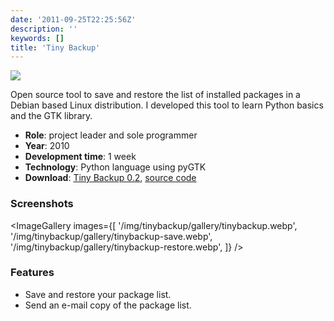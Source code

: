 ```yaml
---
date: '2011-09-25T22:25:56Z'
description: ''
keywords: []
title: 'Tiny Backup'
---
```


![](/img/tiny-backup/tiny-backup1.webp)

Open source tool to save and restore the list of installed packages in a Debian based Linux distribution. I developed this tool to learn Python basics and the GTK library.

- **Role**: project leader and sole programmer
- **Year**: 2010
- **Development time**: 1 week
- **Technology**: Python language using pyGTK
- **Download**: [Tiny Backup 0.2](http://code.google.com/p/python-tiny-backup/downloads/detail?name=tinybackup-0.2.tar.gz&can=2&q=), [source code](http://code.google.com/p/python-tiny-backup/source/browse/)

### Screenshots

<ImageGallery
  images={[
    '/img/tinybackup/gallery/tinybackup.webp',
    '/img/tinybackup/gallery/tinybackup-save.webp',
    '/img/tinybackup/gallery/tinybackup-restore.webp',
  ]}
/>

### Features

- Save and restore your package list.
- Send an e-mail copy of the package list.
